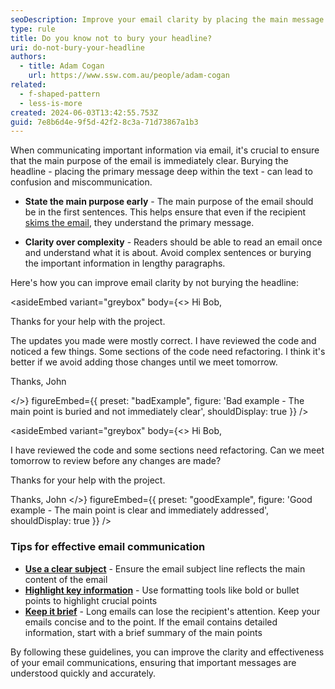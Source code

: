 ```yaml
---
seoDescription: Improve your email clarity by placing the main message upfront—avoid burying the headline for clearer communication and faster understanding.
type: rule
title: Do you know not to bury your headline?
uri: do-not-bury-your-headline
authors:
  - title: Adam Cogan
    url: https://www.ssw.com.au/people/adam-cogan
related:
  - f-shaped-pattern
  - less-is-more
created: 2024-06-03T13:42:55.753Z
guid: 7e8b6d4e-9f5d-42f2-8c3a-71d73867a1b3
---
```


When communicating important information via email, it's crucial to ensure that the main purpose of the email is immediately clear. Burying the headline - placing the primary message deep within the text - can lead to confusion and miscommunication.
* **State the main purpose early** - The main purpose of the email should be in the first sentences. This helps ensure that even if the recipient [skims the email](/f-shaped-pattern), they understand the primary message.

* **Clarity over complexity** - Readers should be able to read an email once and understand what it is about. Avoid complex sentences or burying the important information in lengthy paragraphs.

Here's how you can improve email clarity by not burying the headline:

<asideEmbed
  variant="greybox"
  body={<>
    Hi Bob,

Thanks for your help with the project.

The updates you made were mostly correct. I have reviewed the code and noticed a few things. Some sections of the code need refactoring. I think it's better if we avoid adding those changes until we meet tomorrow.

Thanks,
John

  </>}
  figureEmbed={{
    preset: "badExample",
    figure: 'Bad example - The main point is buried and not immediately clear',
    shouldDisplay: true
  }}
/>

<asideEmbed
  variant="greybox"
  body={<>
    Hi Bob,

I have reviewed the code and some sections need refactoring. Can we meet tomorrow to review before any changes are made?

Thanks for your help with the project.

Thanks,
John
  </>}
  figureEmbed={{
    preset: "goodExample",
    figure: 'Good example - The main point is clear and immediately addressed',
    shouldDisplay: true
  }}
/>

### Tips for effective email communication

* **[Use a clear subject](/good-email-subject)** - Ensure the email subject line reflects the main content of the email
* **[Highlight key information](/distinguish-keywords-from-content)** - Use formatting tools like bold or bullet points to highlight crucial points
* **[Keep it brief](/concise-writing)** - Long emails can lose the recipient's attention. Keep your emails concise and to the point. If the email contains detailed information, start with a brief summary of the main points

By following these guidelines, you can improve the clarity and effectiveness of your email communications, ensuring that important messages are understood quickly and accurately.